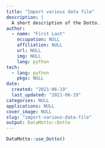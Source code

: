 ```yaml
---
title: "Import various data file"
description: |
  A short description of the Dotto.
author:
  - name: "First Last"
    occupation: NULL
    affiliation: NULL
    url: NULL
    img: NULL
    lang: python
tech:
  - lang: python
    pkgs: NULL
date:
  created: "2021-06-19"
  last_updated: "2021-06-19"
categories: NULL
applications: NULL
cover_image: NULL
slug: "import-various-data-file"
output: DataMotto::Dotto
---
```


```r
DataMotto::use_Dotto()
```

<!-- Dot 1, lang: python ------------------------------------------------>

```block

```

```python

```

```python

```





